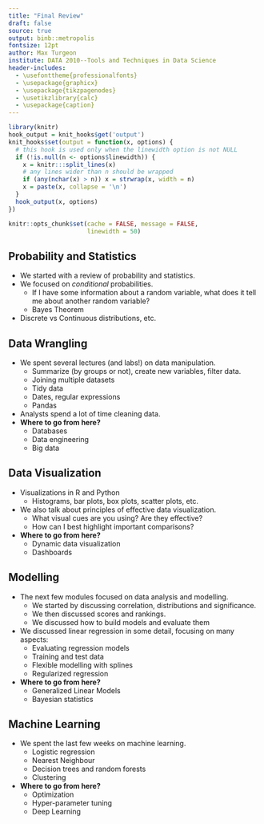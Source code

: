 ```yaml
---
title: "Final Review"
draft: false
source: true
output: binb::metropolis
fontsize: 12pt
author: Max Turgeon
institute: DATA 2010--Tools and Techniques in Data Science
header-includes:
  - \usefonttheme{professionalfonts}
  - \usepackage{graphicx}
  - \usepackage{tikzpagenodes}
  - \usetikzlibrary{calc}
  - \usepackage{caption}
---
```


```r
library(knitr)
hook_output = knit_hooks$get('output')
knit_hooks$set(output = function(x, options) {
  # this hook is used only when the linewidth option is not NULL
  if (!is.null(n <- options$linewidth)) {
    x = knitr:::split_lines(x)
    # any lines wider than n should be wrapped
    if (any(nchar(x) > n)) x = strwrap(x, width = n)
    x = paste(x, collapse = '\n')
  }
  hook_output(x, options)
})

knitr::opts_chunk$set(cache = FALSE, message = FALSE,
                      linewidth = 50)
```

## Probability and Statistics

  - We started with a review of probability and statistics.
  - We focused on *conditional* probabilities.
    + If I have some information about a random variable, what does it tell me about another random variable?
    + Bayes Theorem
  - Discrete vs Continuous distributions, etc.
  
## Data Wrangling

  - We spent several lectures (and labs!) on data manipulation.
    + Summarize (by groups or not), create new variables, filter data.
    + Joining multiple datasets
    + Tidy data
    + Dates, regular expressions
    + Pandas
  - Analysts spend a lot of time cleaning data.
  - **Where to go from here?**
    + Databases
    + Data engineering
    + Big data
  
## Data Visualization

  - Visualizations in R and Python
    + Histograms, bar plots, box plots, scatter plots, etc.
  - We also talk about principles of effective data visualization.
    + What visual cues are you using? Are they effective?
    + How can I best highlight important comparisons?
  - **Where to go from here?**
    + Dynamic data visualization
    + Dashboards
    
## Modelling

  - The next few modules focused on data analysis and modelling.
    + We started by discussing correlation, distributions and significance.
    + We then discussed scores and rankings.
    + We discussed how to build models and evaluate them
  - We discussed linear regression in some detail, focusing on many aspects:
    + Evaluating regression models
    + Training and test data
    + Flexible modelling with splines
    + Regularized regression
  - **Where to go from here?**
    + Generalized Linear Models
    + Bayesian statistics
    
## Machine Learning

  - We spent the last few weeks on machine learning.
    + Logistic regression
    + Nearest Neighbour
    + Decision trees and random forests
    + Clustering
  - **Where to go from here?**
    + Optimization
    + Hyper-parameter tuning
    + Deep Learning

